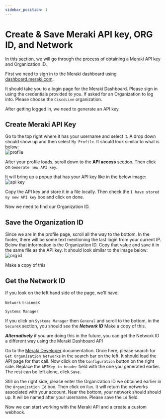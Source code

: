 ```yaml
---
sidebar_position: 1
---
```


# Create & Save Meraki API key, ORG ID, and Network

In this section, we will go through the process of obtaining a Meraki API key and Organization ID.

First we need to sign in to the Meraki dashboard using [dashboard.meraki.com](https://dashboard.meraki.com).

It should take you to a login page for the Meraki Dashboard. Please sign in using the credentials provided to you. If asked for an Organization to log into. Please choose the `CiscoLive` organization.

After getting logged in, we need to generate an API key.

## Create Meraki API Key

Go to the top right where it has your username and select it. A drop down should show up and then select `My Profile`. It should look similar to what is below:  
![profile](../img/meraki/select-profile.png)

After your profile loads, scroll down to the **API access** section. Then click on `Generate new API key`.

It will bring up a popup that has your API key like in the below image:  
![api key](../img/meraki/generate-api-key.png)

Copy the API key and store it in a file locally. Then check the `I have stored my new API key` box and click on done.

Now we need to find our Organization ID.

## Save the Organization ID

Since we are in the profile page, scroll all the way to the bottom. In the footer, there will be some text mentioning the last login from your current IP. Below that information is the Organization ID. Copy that value and save it in the same file as the API key. It should look similar to the image below:  
![org id](../img/meraki/ord-id.png)

Make a copy of this

## Get the Network ID

If you look on the left hand side of the page, we'll have:

`Network`
`traineeX`

`Systems Manager`

If you click on `Systems Manager` then `General` and scroll to the bottom, in the `SecureX` section, you should see the ***Network ID*** Make a copy of this.

***Alternatively*** if you are doing this in the future, you can get the Network ID a different way using the Meraki Dashboard API

Go to the [Meraki Developer](https://developer.cisco.com/meraki/api-latest/) documentation. Once here, please search for `Get Organization Networks` in the search bar on the left. It should load the API page for that call. Now click on the `Configuration` button on the right side. Replace the `APIKey in header` field with the one you generated earlier. The rest can be left alone, click `Save`.

Still on the right side, please enter the Organization ID we obtained earlier in the `Organization Id` box. Then click on `Run`. It will return the networks associated with your account. Near the bottom, your network should should up. It wil be named after your username. Please save the `id` field.

Now we can start working with the Meraki API and a create a custom webhook.
